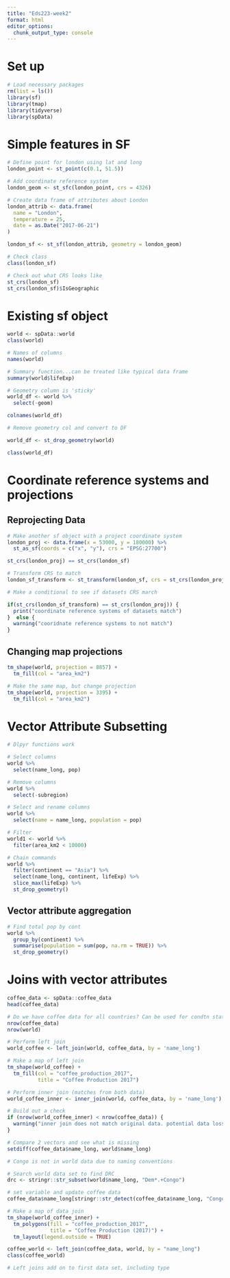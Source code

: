 ```yaml
---
title: "Eds223-week2"
format: html
editor_options: 
  chunk_output_type: console
---
```


# Set up

```r
# Load necessary packages
rm(list = ls())
library(sf)
library(tmap)
library(tidyverse)
library(spData)  
```

# Simple features in SF

```r
# Define point for london using lat and long
london_point <- st_point(c(0.1, 51.5))

# Add coordinate reference system
london_geom <- st_sfc(london_point, crs = 4326)

# Create data frame of attributes about London
london_attrib <- data.frame(
  name = "London",
  temperature = 25,
  date = as.Date("2017-06-21")
)

london_sf <- st_sf(london_attrib, geometry = london_geom)

# Check class 
class(london_sf)

# Check out what CRS looks like
st_crs(london_sf)
st_crs(london_sf)$IsGeographic
```

# Existing sf object

```r
world <- spData::world
class(world)

# Names of columns
names(world)

# Summary function...can be treated like typical data frame
summary(world$lifeExp)
```

```r
# Geometry column is 'sticky'
world_df <- world %>%
  select(-geom)

colnames(world_df)
```

```r
# Remove geometry col and convert to DF

world_df <- st_drop_geometry(world)

class(world_df)
```

# Coordinate reference systems and projections

## Reprojecting Data

```r
# Make another sf object with a project coordinate system
london_proj <- data.frame(x = 53000, y = 180000) %>%
  st_as_sf(coords = c("x", "y"), crs = "EPSG:27700")

st_crs(london_proj) == st_crs(london_sf)

# Transform CRS to match 
london_sf_transform <- st_transform(london_sf, crs = st_crs(london_proj))
```

```r
# Make a conditional to see if datasets CRS march

if(st_crs(london_sf_transform) == st_crs(london_proj)) {
  print("coordinate reference systems of datasets match")
}  else {
  warning("cooridnate reference systems to not match")
}
```

## Changing map projections

```r
tm_shape(world, projection = 8857) +
  tm_fill(col = "area_km2")

```

```r
# Make the same map, but change projection
tm_shape(world, projection = 3395) +
  tm_fill(col = "area_km2")
```

# Vector Attribute Subsetting

```r
# Dlpyr functions work

# Select columns
world %>%
  select(name_long, pop)

# Remove columns
world %>%
  select(-subregion)

# Select and rename columns
world %>%
  select(name = name_long, population = pop)

# Filter
world1 <- world %>%
  filter(area_km2 < 10000)

# Chain commands
world %>%
  filter(continent == "Asia") %>%
  select(name_long, continent, lifeExp) %>%
  slice_max(lifeExp) %>%
  st_drop_geometry()
```

## Vector attribute aggregation

```r
# Find total pop by cont
world %>%
  group_by(continent) %>%
  summarise(population = sum(pop, na.rm = TRUE)) %>%
  st_drop_geometry()
```

# Joins with vector attributes

```r
coffee_data <- spData::coffee_data
head(coffee_data)

# Do we have coffee data for all countries? Can be used for condtn statement
nrow(coffee_data)
nrow(world)
```

```r
# Perform left join
world_coffee <- left_join(world, coffee_data, by = 'name_long')

```

```r
# Make a map of left join
tm_shape(world_coffee) +
  tm_fill(col = "coffee_production_2017",
          title = "Coffee Production 2017")
```

```r
# Perform inner join (matches from both data)
world_coffee_inner <- inner_join(world, coffee_data, by = 'name_long')

# Build out a check
if (nrow(world_coffee_inner) < nrow(coffee_data)) {
  warning("inner join does not match original data. potential data loss")
} 
```

```r
# Compare 2 vectors and see what is missing
setdiff(coffee_data$name_long, world$name_long)

# Congo is not in world data due to naming conventions
```


```r
# Search world data set to find DRC 
drc <- stringr::str_subset(world$name_long, "Dem*.+Congo")

# set variable and update coffee data 
coffee_data$name_long[stringr::str_detect(coffee_data$name_long, "Congo")] <- drc
```

```r
# Make a map of data join
tm_shape(world_coffee_inner) +
  tm_polygons(fill = "coffee_production_2017",
              title = "Coffee Production (2017)") +
  tm_layout(legend.outside = TRUE)
```

```r
coffee_world <- left_join(coffee_data, world, by = "name_long")
class(coffee_world)

# Left joins add on to first data set, including type
```

